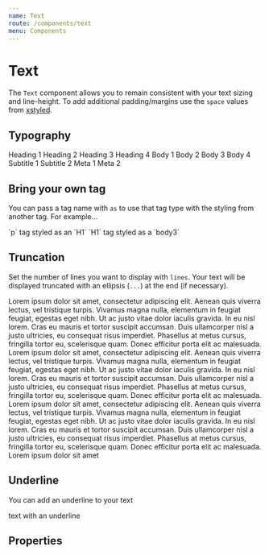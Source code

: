 ```yaml
---
name: Text
route: /components/text
menu: Components
---
```



# Text

The `Text` component allows you to remain consistent with your text sizing and line-height. To add additional padding/margins use the `space` values from [xstyled](https://www.smooth-code.com/open-source/xstyled/docs/system-props/#space).

## Typography

<Playground>
  <Text variant="h1">Heading 1</Text>
  <Text variant="h2">Heading 2</Text>
  <Text variant="h3">Heading 3</Text>
  <Text variant="h4">Heading 4</Text>
  <Text variant="body1">Body 1</Text>
  <Text variant="body2">Body 2</Text>
  <Text variant="body3">Body 3</Text>
  <Text variant="body4">Body 4</Text>
  <Text variant="subtitle1">Subtitle 1</Text>
  <Text variant="subtitle2">Subtitle 2</Text>
  <Text variant="meta1">Meta 1</Text>
  <Text variant="meta2">Meta 2</Text>
</Playground>

## Bring your own tag

You can pass a tag name with `as` to use that tag type with the styling from another tag. For example…

<Playground>
  <Text variant="h1" as="p">
    `p` tag styled as an `H1`
  </Text>
  <Text variant="body3" as="h1">
    `H1` tag styled as a `body3`
  </Text>
</Playground>

## Truncation

Set the number of lines you want to display with `lines`. Your text will be displayed truncated with an ellipsis (`...`) at the end (if necessary).

<Playground>
  <Text lines={1}>
    Lorem ipsum dolor sit amet, consectetur adipiscing elit. Aenean quis viverra lectus, vel
    tristique turpis. Vivamus magna nulla, elementum in feugiat feugiat, egestas eget nibh. Ut ac
    justo vitae dolor iaculis gravida. In eu nisl lorem. Cras eu mauris et tortor suscipit accumsan.
    Duis ullamcorper nisl a justo ultricies, eu consequat risus imperdiet. Phasellus at metus
    cursus, fringilla tortor eu, scelerisque quam. Donec efficitur porta elit ac malesuada.
  </Text>
  <Text lines={3}>
    Lorem ipsum dolor sit amet, consectetur adipiscing elit. Aenean quis viverra lectus, vel
    tristique turpis. Vivamus magna nulla, elementum in feugiat feugiat, egestas eget nibh. Ut ac
    justo vitae dolor iaculis gravida. In eu nisl lorem. Cras eu mauris et tortor suscipit accumsan.
    Duis ullamcorper nisl a justo ultricies, eu consequat risus imperdiet. Phasellus at metus
    cursus, fringilla tortor eu, scelerisque quam. Donec efficitur porta elit ac malesuada.
  </Text>
  <Text lines={Infinity}>
    Lorem ipsum dolor sit amet, consectetur adipiscing elit. Aenean quis viverra lectus, vel
    tristique turpis. Vivamus magna nulla, elementum in feugiat feugiat, egestas eget nibh. Ut ac
    justo vitae dolor iaculis gravida. In eu nisl lorem. Cras eu mauris et tortor suscipit accumsan.
    Duis ullamcorper nisl a justo ultricies, eu consequat risus imperdiet. Phasellus at metus
    cursus, fringilla tortor eu, scelerisque quam. Donec efficitur porta elit ac malesuada.
  </Text>
  <Text lines={3}>Lorem ipsum dolor sit amet</Text>
</Playground>

## Underline

You can add an underline to your text

<Playground>
  <Text variant="body1" display="inline" underline>
    text with an underline
  </Text>
</Playground>

## Properties

<Props of={Text} />
